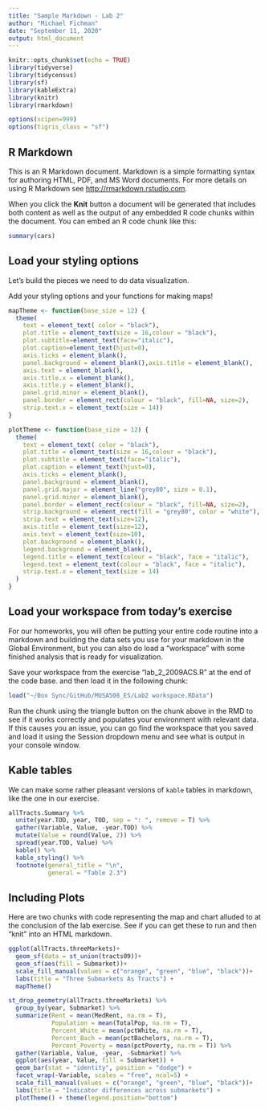 ```yaml
---
title: "Sample Markdown - Lab 2"
author: "Michael Fichman"
date: "September 11, 2020"
output: html_document
---
```


```r
knitr::opts_chunk$set(echo = TRUE)
library(tidyverse)
library(tidycensus)
library(sf)
library(kableExtra)
library(knitr)
library(rmarkdown)

options(scipen=999)
options(tigris_class = "sf")
```

## R Markdown

This is an R Markdown document. Markdown is a simple formatting syntax for authoring HTML, PDF, and MS Word documents. For more details on using R Markdown see <http://rmarkdown.rstudio.com>.

When you click the **Knit** button a document will be generated that includes both content as well as the output of any embedded R code chunks within the document. You can embed an R code chunk like this:

```r
summary(cars)
```

## Load your styling options

Let's build the pieces we need to do data visualization.

Add your styling options and your functions for making maps!

```r
mapTheme <- function(base_size = 12) {
  theme(
    text = element_text( color = "black"),
    plot.title = element_text(size = 16,colour = "black"),
    plot.subtitle=element_text(face="italic"),
    plot.caption=element_text(hjust=0),
    axis.ticks = element_blank(),
    panel.background = element_blank(),axis.title = element_blank(),
    axis.text = element_blank(),
    axis.title.x = element_blank(),
    axis.title.y = element_blank(),
    panel.grid.minor = element_blank(),
    panel.border = element_rect(colour = "black", fill=NA, size=2),
    strip.text.x = element_text(size = 14))
}

plotTheme <- function(base_size = 12) {
  theme(
    text = element_text( color = "black"),
    plot.title = element_text(size = 16,colour = "black"),
    plot.subtitle = element_text(face="italic"),
    plot.caption = element_text(hjust=0),
    axis.ticks = element_blank(),
    panel.background = element_blank(),
    panel.grid.major = element_line("grey80", size = 0.1),
    panel.grid.minor = element_blank(),
    panel.border = element_rect(colour = "black", fill=NA, size=2),
    strip.background = element_rect(fill = "grey80", color = "white"),
    strip.text = element_text(size=12),
    axis.title = element_text(size=12),
    axis.text = element_text(size=10),
    plot.background = element_blank(),
    legend.background = element_blank(),
    legend.title = element_text(colour = "black", face = "italic"),
    legend.text = element_text(colour = "black", face = "italic"),
    strip.text.x = element_text(size = 14)
  )
}
```

## Load your workspace from today's exercise

For our homeworks, you will often be putting your entire code routine into a markdown and building the data sets you use for your markdown in the Global Environment, but you can also do load a "workspace" with some finished analysis that is ready for visualization.

Save your workspace from the exercise "lab_2_2009ACS.R" at the end of the code base. and then load it in the following chunk:

```r
load("~/Box Sync/GitHub/MUSA508_ES/Lab2 workspace.RData")
```

Run the chunk using the triangle button on the chunk above in the RMD to see if it works correctly and populates your environment with relevant data. If this causes you an issue, you can go find the workspace that you saved and load it using the Session dropdown menu and see what is output in your console window.

## Kable tables

We can make some rather pleasant versions of `kable` tables in markdown, like the one in our exercise.

```r
allTracts.Summary %>%
  unite(year.TOD, year, TOD, sep = ": ", remove = T) %>%
  gather(Variable, Value, -year.TOD) %>%
  mutate(Value = round(Value, 2)) %>%
  spread(year.TOD, Value) %>%
  kable() %>%
  kable_styling() %>%
  footnote(general_title = "\n",
           general = "Table 2.3")
```

## Including Plots

Here are two chunks with code representing the map and chart alluded to at the conclusion of the lab exercise. See if you can get these to run and then "knit" into an HTML markdown.

```r
ggplot(allTracts.threeMarkets)+
  geom_sf(data = st_union(tracts09))+
  geom_sf(aes(fill = Submarket))+
  scale_fill_manual(values = c("orange", "green", "blue", "black"))+
  labs(title = "Three Submarkets As Tracts") +
  mapTheme()
```

```r
st_drop_geometry(allTracts.threeMarkets) %>%
  group_by(year, Submarket) %>%
  summarize(Rent = mean(MedRent, na.rm = T),
            Population = mean(TotalPop, na.rm = T),
            Percent_White = mean(pctWhite, na.rm = T),
            Percent_Bach = mean(pctBachelors, na.rm = T),
            Percent_Poverty = mean(pctPoverty, na.rm = T)) %>%
  gather(Variable, Value, -year, -Submarket) %>%
  ggplot(aes(year, Value, fill = Submarket)) +
  geom_bar(stat = "identity", position = "dodge") +
  facet_wrap(~Variable, scales = "free", ncol=5) +
  scale_fill_manual(values = c("orange", "green", "blue", "black"))+
  labs(title = "Indicator differences across submarkets") +
  plotTheme() + theme(legend.position="bottom")
```
